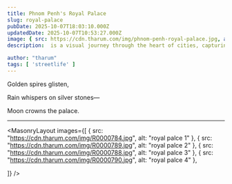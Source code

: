 ```yaml
---
title: Phnom Penh's Royal Palace
slug: royal-palace
pubDate: 2025-10-07T18:03:10.000Z
updatedDate: 2025-10-07T10:53:27.000Z
image: { src: https://cdn.tharum.com/img/phnom-penh-royal-palace.jpg, alt: Old City 5, positionx: 75%, positiony: 0% }
description:  is a visual journey through the heart of cities, capturing the everyday rhythm, resilience, and raw beauty found on its bustling streets.

author: "tharum"
tags: [ 'streetlife' ]
---
```


Golden spires glisten,

Rain whispers on silver stones—

Moon crowns the palace.

---

<MasonryLayout images={[
    { src: "https://cdn.tharum.com/img/R0000784.jpg", alt: "royal palce 1" },
    { src: "https://cdn.tharum.com/img/R0000789.jpg", alt: "royal palce 2" },
    { src: "https://cdn.tharum.com/img/R0000788.jpg", alt: "royal palce 3" },
    { src: "https://cdn.tharum.com/img/R0000790.jpg", alt: "royal palce 4" },

]} />